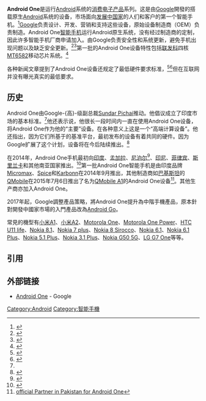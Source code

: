 {{noteta
|G1=IT
|1=zh-tw:運作;zh-cn:运行;
|2=zh-tw:行動芯片;zh-hk:流動芯片;zh-cn:移动芯片;
}}
{{Copyedit translation}} 
{{infobox information appliance
| logo            = [[File:Android_One_logo_2019.svg|250px]]
| codename        = Sprout
| image           = 
| caption         = The Qmobile A1, one of the smartphones in Android One series
| developer       = [[Google|Google]]、手机厂商
| type            = [[智能手机|智能手机]]
| os              = [[Android|Android]] 
| lifespan        = 2014年9月-现在
| unitssold       =
| service         = [[Google_Play|Google Play]]
| website         = {{URL|http://www.android.com/one/}}
}}

'''Android One'''是运行[[Android|Android]]系统的[[消费电子产品|消费电子产品]]系列。这是由[[Google|Google]]開發的搭载原生[[Android|Android]]系统的设备，市场面向[[发展中国家|发展中国家]]的人们和客户的第一个智能手机。<ref>{{cite news|url=http://stocknewsdesk.com/led-google-android-launch-1217225.html|title=What led to Google Android One launch?|date=September 16, 2014|publisher=StockNewsDesk|access-date=2015-08-14|archive-url=https://web.archive.org/web/20140922103659/http://stocknewsdesk.com/led-google-android-launch-1217225.html|archive-date=2014-09-22|dead-url=yes}}</ref>[[Google|Google]]负责设计、开发、营销和支持这些设备，原始设备制造商（OEM）负责制造。Android One[[智能手机|智能手机]]运行Android原生系统，没有经过制造商的定制，因此许多智能手机厂商申请加入。由Google负责安全性和系统更新，避免手机出现问题以及缺乏安全更新。<ref>{{Cite web |url=http://www.theverge.com/2014/9/15/6151329/first-android-one-smartphones-announced |title=Google reveals the first ultra-cheap Android One smartphones |accessdate=2015-08-14 |archive-date=2015-08-05 |archive-url=https://web.archive.org/web/20150805021756/http://www.theverge.com/2014/9/15/6151329/first-android-one-smartphones-announced |dead-url=no }}</ref><ref>{{Cite web |url=http://www.zdnet.com/with-android-one-google-puts-itself-firmly-back-in-the-os-driving-seat-7000033662/ |title=With Android One, Google puts itself firmly back in the OS' driving seat |accessdate=2015-08-14 |archive-date=2014-11-11 |archive-url=https://web.archive.org/web/20141111174907/http://www.zdnet.com/with-android-one-google-puts-itself-firmly-back-in-the-os-driving-seat-7000033662/ |dead-url=no }}</ref>第一批的Android One设备特性包括[[联发科|联发科]]四核[[联发科#四核|MT6582]]移动芯片系统。<ref>{{Cite web |url=http://www.mediatek.com/en/news-events/mediatek-news/mediatek-teams-with-google-on-android-one-to-create-affordable-smartphones-for-emerging-markets/ |title=MediaTek Teams With Google on Android One™ to Create Affordable Smartphones for Emerging Markets |accessdate=2015-08-14 |archive-date=2014-09-19 |archive-url=https://web.archive.org/web/20140919005936/http://www.mediatek.com/en/news-events/mediatek-news/mediatek-teams-with-google-on-android-one-to-create-affordable-smartphones-for-emerging-markets/ |dead-url=yes }}</ref>

各种新闻文章提到了Android One设备还规定了最低硬件要求标准，<ref>{{Cite web |url=http://tech.firstpost.com/news-analysis/android-one-launches-in-india-why-googles-latest-project-is-a-big-deal-233891.html |title=Android One launches in India: Why Google’s latest project is a big deal |accessdate=2015-08-14 |archive-date=2015-07-31 |archive-url=https://web.archive.org/web/20150731214526/http://tech.firstpost.com/news-analysis/android-one-launches-in-india-why-googles-latest-project-is-a-big-deal-233891.html |dead-url=no }}</ref><ref>{{Cite web |url=http://www.technotification.com/2014/09/google-gives-out-low-cost-android-one.html |title=Google Gives Out Low-Cost Android One |accessdate=2015-08-14 |archive-date=2015-08-25 |archive-url=https://web.archive.org/web/20150825083959/http://www.technotification.com/2014/09/google-gives-out-low-cost-android-one.html |dead-url=no }}</ref>但在互联网并没有曝光真实的最低要求。

== 历史 ==
{{Cquote|这是我们所做的产品中发布范围最广的一个，它包含任何地方，不仅限于印度、菲律宾和印度尼西亚。对我们来说，Android One还有漫长的旅程，它未来要获得十亿用户。而十亿用户中印度占的份额很大一部分，其中还附带'''[[尼泊尔|尼泊尔]]'''的自由边境贸易。研究结果发现，近7成产于印度的Android设备都被从尼泊尔赶来的用户购买。Android One设想与印度一样深深印在我的脑海中。|2014年NDTV采访Sundar Pichai|<ref name="gadgets.ndtv.com">http://gadgets.ndtv.com/mobiles/news/googles-sundar-pichai-on-android-one-in-an-exclusive-chat-with-ndtvs-vikram-chandra-592062</ref>}}
Android One由Google-{高}-级副总裁[[Sundar_Pichai|Sundar Pichai]]推动。他倡议成立了印度市场的基本标准。<ref name="gadgets.ndtv.com"/>他还表示说，他很长一段时间内一直在使用Android One设备，将Android One作为他的“主要”设备。在各种意义上这是一个“高端计算设备”。{{cquote|我们推动Android One使它拥有一个完美的软件体验和一部完美的设备。我们十分的想吸引一些以前从来没有尝试过智能手机的人。 |Sundar Pichai||}}他还指出，因为它们所基于的基准平台，最初发布的设备有着共同的硬件。因为Google扩展了这个计划，设备将在今后陆续推出。<ref>{{Cite web|url = http://gadgets.ndtv.com/mobiles/news/googles-sundar-pichai-on-android-one-in-an-exclusive-chat-with-ndtvs-vikram-chandra-592062|title = NDTV Gadgets|date = 2014-07-15|accessdate = 2014-12-15|website = Android One Was Conceived With India in Mind, Says Google's Sundar Pichai|publisher = NDTV Correspondent|last = |first = |archive-date = 2014-11-17|archive-url = https://web.archive.org/web/20141117224055/http://gadgets.ndtv.com/mobiles/news/googles-sundar-pichai-on-android-one-in-an-exclusive-chat-with-ndtvs-vikram-chandra-592062|dead-url = no}}</ref>

在2014年，Android One手机最初向[[印度|印度]]、[[孟加拉|孟加拉]]、[[尼泊尔|尼泊尔]]<ref>{{Cite web |url=http://np.lifestohack.com/google-officially-launches-android-one-smartphones-in-nepal/ |title=Google officially launches Android One Smartphones in Nepal |access-date=2015-08-14 |archive-url=https://web.archive.org/web/20141228173506/http://np.lifestohack.com/google-officially-launches-android-one-smartphones-in-nepal/ |archive-date=2014-12-28 |dead-url=yes }}</ref>、[[印尼|印尼]]、[[菲律宾|菲律宾]]、[[斯里兰卡|斯里兰卡]]和其他南亚国家推出。<ref>{{Cite web |url=http://www.cnet.com/news/android-one-googles-push-to-rule-the-smartphone-world/ |title=Android One: Google's push to rule the smartphone world |accessdate=2015-08-14 |archive-date=2014-09-17 |archive-url=https://web.archive.org/web/20140917010226/http://www.cnet.com/news/android-one-googles-push-to-rule-the-smartphone-world/ |dead-url=no }}</ref>第一批Android One智能手机是由印度品牌[[Micromax|Micromax]]、[[Spice|Spice]]和[[Karbonn|Karbonn]]在2014年9月推出，其他制造商如[[巴基斯坦|巴基斯坦]]的[[QMobile|QMobile]]在2015年7月6日推出了名为[[QMobile_A1|QMobile A1]]的Android One设备<ref>[http://www.qmobile.com.pk/phone-androidone.html/Google official Partner in Pakistan for Android One]{{dead link|date=2017年11月 |bot=InternetArchiveBot |fix-attempted=yes }}</ref>。其他生产商亦加入Android One。

2017年起，Google調整產品策略，將Android One提升為中階手機產品，原本針對開發中國家市場的入門產品改為[[Android_Go|Android Go]]。

常見的機型有[[小米A1|小米A1]]、[[小米A2|小米A2]]、[[Motorola_One|Motorola One]]、[[Motorola_One_Power|Motorola One Power]]、[[HTC_U11_life|HTC U11 life]]、[[Nokia_8.1|Nokia 8.1]]、[[Nokia_7_plus|Nokia 7 plus]]、[[Nokia_8_Sirocco|Nokia 8 Sirocco]]、[[Nokia_6.1|Nokia 6.1]]、[[Nokia_6.1_Plus|Nokia 6.1 Plus]]、[[Nokia_5.1_Plus|Nokia 5.1 Plus]]、[[Nokia_3.1_Plus|Nokia 3.1 Plus]]、[[Nokia_G50_5G|Nokia G50 5G]]、[[LG_G7_One|LG G7 One]]等等。

==引用==
{{reflist}}

==外部链接==
* [http://www.android.com/one/ Android One]{{Wayback|url=http://www.android.com/one/ |date=20140919120146 }} - Google

{{Android}}

[[Category:Android|Category:Android]]
[[Category:智能手機|Category:智能手機]]
